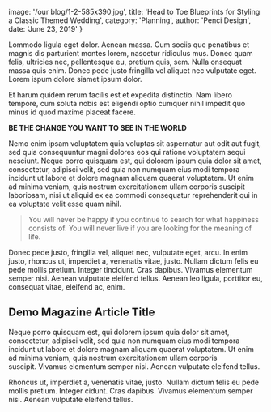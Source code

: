 
  image: '/our blog/1-2-585x390.jpg',
  title: 'Head to Toe Blueprints for Styling a Classic Themed Wedding',
  category: 'Planning',
  author: 'Penci Design',
  date: 'June 23, 2019'
}


Lommodo ligula eget dolor. Aenean massa. 
Cum sociis que penatibus et magnis dis parturient montes lorem, nascetur ridiculus mus. 
Donec quam felis, ultricies nec, pellentesque eu, pretium quis, sem. 
Nulla onsequat massa quis enim. Donec pede justo fringilla vel aliquet nec vulputate eget. 
Lorem ispum dolore siamet ipsum dolor.

Et harum quidem rerum facilis est et expedita distinctio. 
Nam libero tempore, cum soluta nobis est eligendi optio cumquer nihil impedit 
quo minus id quod maxime placeat facere.

**BE THE CHANGE YOU WANT TO SEE IN THE WORLD**

Nemo enim ipsam voluptatem quia voluptas sit aspernatur aut odit aut fugit, 
sed quia consequuntur magni dolores eos qui ratione voluptatem sequi nesciunt. 
Neque porro quisquam est, qui dolorem ipsum quia dolor sit amet, consectetur, adipisci velit, 
sed quia non numquam eius modi tempora incidunt ut labore et dolore magnam aliquam quaerat 
voluptatem.&nbsp;Ut enim ad minima veniam, quis nostrum exercitationem ullam corporis suscipit 
laboriosam, nisi ut aliquid ex ea commodi consequatur&nbsp;reprehenderit qui in ea voluptate 
velit esse quam nihil.
  
>You will never be happy if you continue to search for what happiness consists of. 
You will never live if you are looking for the meaning of life.

Donec pede justo, fringilla vel, aliquet nec, vulputate eget, arcu. 
In enim justo, rhoncus ut, imperdiet a, venenatis vitae, justo. 
Nullam dictum felis eu pede mollis pretium. Integer tincidunt. 
Cras dapibus.&nbsp;Vivamus elementum semper nisi. Aenean vulputate eleifend tellus.
Aenean leo ligula, porttitor eu, consequat vitae, eleifend ac, enim.

## Demo Magazine Article Title
Neque porro quisquam est, qui dolorem ipsum quia dolor sit amet, 
consectetur, adipisci velit, sed quia non numquam eius modi tempora incidunt ut labore 
et dolore magnam aliquam quaerat voluptatem. Ut enim ad minima veniam, quis nostrum 
exercitationem ullam corporis suscipit.&nbsp;Vivamus elementum semper nisi. 
Aenean vulputate eleifend tellus.

Rhoncus ut, imperdiet a, venenatis vitae, justo. Nullam dictum 
felis eu pede mollis pretium. Integer cidunt. Cras dapibus. 
Vivamus elementum semper nisi. Aenean vulputate eleifend tellus.